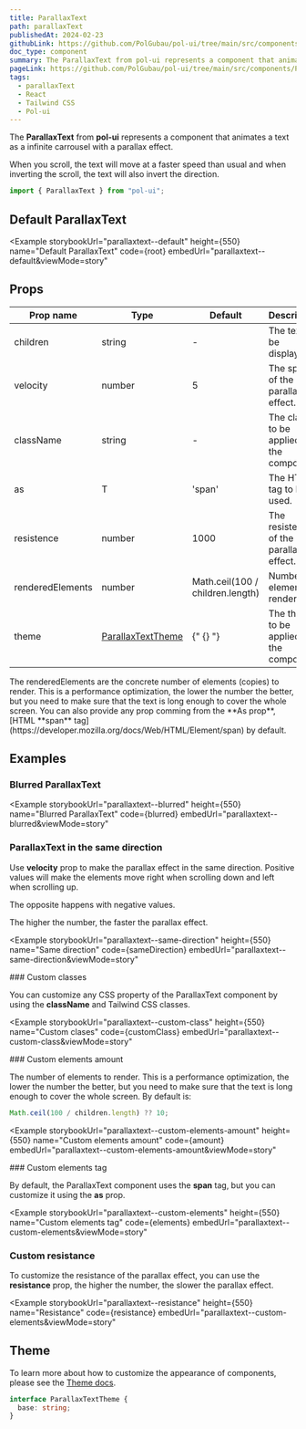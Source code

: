 ```yaml
---
title: ParallaxText
path: parallaxText
publishedAt: 2024-02-23
githubLink: https://github.com/PolGubau/pol-ui/tree/main/src/components/ParallaxText
doc_type: component
summary: The ParallaxText from pol-ui represents a component that animates a text as a infinite carrousel with a parallax effect.
pageLink: https://github.com/PolGubau/pol-ui/tree/main/src/components/ParallaxText
tags:
  - parallaxText
  - React
  - Tailwind CSS
  - Pol-ui
---
```









The **ParallaxText** from **pol-ui** represents a component that animates a text as a infinite carrousel with a parallax effect.

When you scroll, the text will move at a faster speed than usual and when inverting the scroll, the text will also invert the direction.

```jsx
import { ParallaxText } from "pol-ui";
```

## Default ParallaxText

<Example
  storybookUrl="parallaxtext--default"
  height={550}
  name="Default ParallaxText"
  code={root}
  embedUrl="parallaxtext--default&viewMode=story"
>
  <RootCode />
</Example>

## Props

| Prop name        | Type                        | Default                          | Description                               |
| ---------------- | --------------------------- | -------------------------------- | ----------------------------------------- |
| children         | string                      | -                                | The text to be displayed.                 |
| velocity         | number                      | 5                                | The speed of the parallax effect.         |
| className        | string                      | -                                | The class to be applied to the component. |
| as               | T                           | 'span'                           | The HTML tag to be used.                  |
| resistence       | number                      | 1000                             | The resistence of the parallax effect.    |
| renderedElements | number                      | Math.ceil(100 / children.length) | Number of elements to render.             |
| theme            | [ParallaxTextTheme](#theme) | {" {} "}                         | The theme to be applied to the component. |

<Callout emoji="💡">
  The renderedElements are the concrete number of elements (copies) to render.
  This is a performance optimization, the lower the number the better, but you
  need to make sure that the text is long enough to cover the whole screen.
</Callout>

<Callout emoji="💡">
  You can also provide any prop comming from the **As prop**, [HTML **span**
  tag](https://developer.mozilla.org/docs/Web/HTML/Element/span) by default.
</Callout>

## Examples

### Blurred ParallaxText

<Example
  storybookUrl="parallaxtext--blurred"
  height={550}
  name="Blurred ParallaxText"
  code={blurred}
  embedUrl="parallaxtext--blurred&viewMode=story"
>
  <BlurredCode />
</Example>

### ParallaxText in the same direction

Use **velocity** prop to make the parallax effect in the same direction.
Positive values will make the elements move right when scrolling down and left when scrolling up.

The opposite happens with negative values.

The higher the number, the faster the parallax effect.

<Example
  storybookUrl="parallaxtext--same-direction"
  height={550}
  name="Same direction"
  code={sameDirection}
  embedUrl="parallaxtext--same-direction&viewMode=story"
>
  <SameDirectionCode />
</Example>
### Custom classes

You can customize any CSS property of the ParallaxText component
by using the **className** and Tailwind CSS classes.

<Example
  storybookUrl="parallaxtext--custom-class"
  height={550}
  name="Custom clases"
  code={customClass}
  embedUrl="parallaxtext--custom-class&viewMode=story"
>
  <CustomClassCode />
</Example>
### Custom elements amount

The number of elements to render. This is a performance optimization, the lower the number the better, but you need to make sure that the text is long enough to cover the whole screen.
By default is:

```js
Math.ceil(100 / children.length) ?? 10;
```

<Example
  storybookUrl="parallaxtext--custom-elements-amount"
  height={550}
  name="Custom elements amount"
  code={amount}
  embedUrl="parallaxtext--custom-elements-amount&viewMode=story"
>
  <AmountCode />
</Example>
### Custom elements tag

By default, the ParallaxText component uses the **span** tag, but you can customize it using the **as** prop.

<Example
  storybookUrl="parallaxtext--custom-elements"
  height={550}
  name="Custom elements tag"
  code={elements}
  embedUrl="parallaxtext--custom-elements&viewMode=story"
>
  <ElementsCode />
</Example>

### Custom resistance

To customize the resistance of the parallax effect, you can use the **resistance** prop, the higher the number, the slower the parallax effect.

<Example
  storybookUrl="parallaxtext--resistance"
  height={550}
  name="Resistance"
  code={resistance}
  embedUrl="parallaxtext--custom-elements&viewMode=story"
>
  <ResistanceCode />
</Example>

## Theme

To learn more about how to customize the appearance of components, please see the [Theme docs](/docs/theme).

```ts
interface ParallaxTextTheme {
  base: string;
}
```
